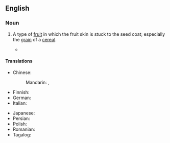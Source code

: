 ==English==
{{wikipedia}}

===Noun===
{{en-noun|caryopses|caryopsides}}

# {{lb|en|botany}} A type of [[fruit]] in which the fruit skin is stuck to the seed coat; especially the [[grain]] of a [[cereal]].
#* {{quote-book|en|title=Tetraploids of the Genus Triticum in the Light of Caryopsis Structure|author=Romuald Kosina|year=1995|passage=The variation of '''caryopsis''' characters in species of Aegilops and wheat diploids is similar to that of wheat tetraploids .}}

====Translations====
{{trans-top|type of fruit}}
* Chinese:
*: Mandarin: {{t+|cmn|穎果|sc=Hani}}, {{t+|cmn|颖果|tr=yǐngguǒ|sc=Hani}}
* Finnish: {{t+|fi|jyvä}}
* German: {{t+|de|Karyopse|f}}
* Italian: {{t+|it|cariosside|f}}
{{trans-mid}}
* Japanese: {{t|ja|穎果|tr=えいか, eika|sc=Jpan}}
* Persian: {{t+|fa|گندمه|tr=gandome}}
* Polish: {{t|pl|ziarniak|m}}
* Romanian: {{t+|ro|cariopsă|f}}
* Tagalog: {{t|tl|butilbunga}}
{{trans-bottom}}